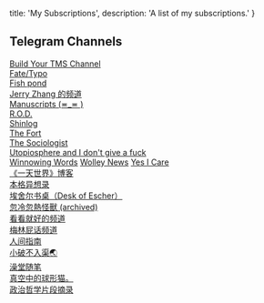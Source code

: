 
  title: 'My Subscriptions',
  description: 'A list of my subscriptions.'
}


<!-- content start here -->

## Telegram Channels

[Build Your TMS Channel](https://t.me/tms_ur_way)  
[Fate/Typo](https://t.me/fatetypo)  
[Fish pond](https://t.me/coolfishh)  
[Jerry Zhang 的频道](https://t.me/JerryZhang)  
[Manuscripts (≖_≖ )](https://t.me/mssnbps)  
[R.O.D.](https://t.me/read_or_dead)  
[Shinlog](https://t.me/shinlog)  
[The Fort](https://t.me/theFort2019)  
[The Sociologist](https://t.me/thesoc)  
[Utopiosphere and I don't give a fuck](https://t.me/sakiblog)  
[Winnowing Words](https://t.me/winnowingword)
[Wolley News](https://t.me/wolleynews) 
[Yes I Care](https://t.me/yes_i_care)  
[《一天世界》博客](https://t.me/yitianshijie)  
[本格异想录](https://t.me/AstrianFM)  
[埃舍尔书桌（Desk of Escher）](https://t.me/deskofescher)  
[忽冷忽熱怪獸 (archived)](https://t.me/lukewarmbeast)  
[看看就好的频道](https://t.me/swiminthedream)  
[梅林屁话频道](https://t.me/merlin1209)  
[人间指南](https://t.me/renjianzhinan_channel)  
[小破不入渠🌏](https://t.me/forwardlikehell)  
[澡堂随笔](https://t.me/showerblah)  
[真空中的球形猫。](https://t.me/fermi_cat)  
[政治哲学片段摘录](https://t.me/poliphy)  
